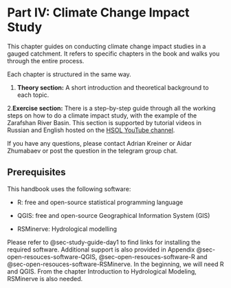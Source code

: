 # Part IV: Climate Change Impact Study {#sec-hydrological-modeling}

This chapter guides on conducting climate change impact studies in a gauged catchment. It refers to specific chapters in the book and walks you through the entire process.

Each chapter is structured in the same way.

1. **Theory section:** A short introduction and theoretical background to each topic.

2.**Exercise section:** There is a step-by-step guide through all the working steps on how to do a climate impact study, with the example of the Zarafshan River Basin. This section is supported by tutorial videos in Russian and English hosted on the  [HSOL YouTube channel](https://www.youtube.com/@HSOL-ot4fm/playlists).

If you have any questions, please contact Adrian Kreiner or Aidar Zhumabaev or post the question in the telegram group chat.

## Prerequisites

This handbook uses the following software:

-   R: free and open-source statistical programming language

-   QGIS: free and open-source Geographical Information System (GIS)

-   RSMinerve: Hydrological modelling

Please refer to @sec-study-guide-day1 to find links for installing the required software. Additional support is also provided in Appendix @sec-open-resouces-software-QGIS, @sec-open-resouces-software-R and @sec-open-resouces-software-RSMinerve. In the beginning, we will need R and QGIS. From the chapter Introduction to Hydrological Modeling, RSMinerve is also needed.